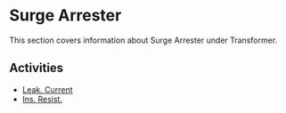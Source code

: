 # Surge Arrester

This section covers information about Surge Arrester under Transformer.

## Activities

- [Leak. Current](/docs/transformer/surge-arrester/leak-current)
- [Ins. Resist.](/docs/transformer/surge-arrester/ins-resist)

